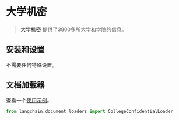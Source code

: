 # 大学机密

>[大学机密](https://www.collegeconfidential.com/) 提供了3800多所大学和学院的信息。

## 安装和设置

不需要任何特殊设置。


## 文档加载器

查看一个[使用示例](/docs/modules/data_connection/document_loaders/integrations/college_confidential.html)。

```python
from langchain.document_loaders import CollegeConfidentialLoader
```
